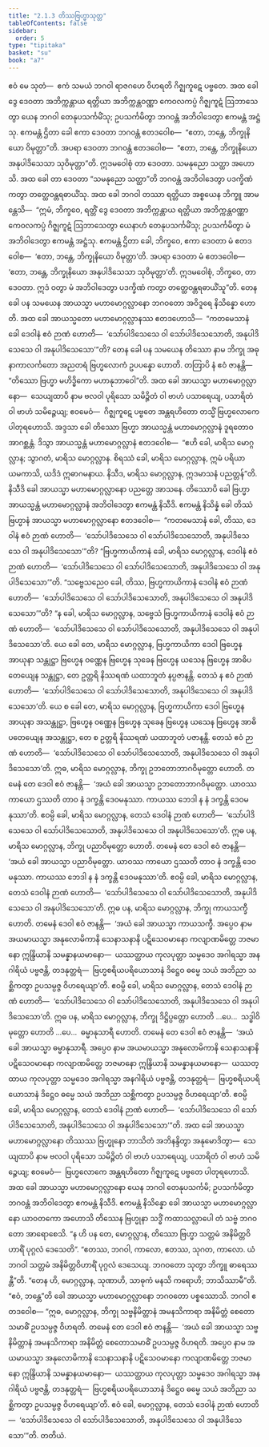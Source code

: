 ```yaml
---
title: "2.1.3 တိဿဗြဟ္မာသုတ္တ"
tableOfContents: false
sidebar:
  order: 5
type: "tipitaka"
basket: "su"
book: "a7"
---
```



<DynamicBreadcrumb />

<Division number="56" book="a7">

<Paragraph number="345" book="a7">
ဧဝံ မေ သုတံ—  ဧကံ သမယံ ဘဂဝါ ရာဇဂဟေ ဝိဟရတိ ဂိဇ္ဈကူဋေ ပဗ္ဗတေ. အထ ခေါ ဒွေ ဒေဝတာ အဘိက္ကန္တာယ ရတ္တိယာ အဘိက္ကန္တဝဏ္ဏာ ကေဝလကပ္ပံ ဂိဇ္ဈကူဋံ ဩဘာသေတွာ ယေန ဘဂဝါ တေနုပသင်္ကမိံသု; ဥပသင်္ကမိတွာ ဘဂဝန္တံ အဘိဝါဒေတွာ ဧကမန္တံ အဋ္ဌံသု. ဧကမန္တံ ဌိတာ ခေါ ဧကာ ဒေဝတာ ဘဂဝန္တံ ဧတဒဝေါစ—  “ဧတာ, ဘန္တေ, ဘိက္ခုနိယော ဝိမုတ္တာ”တိ. အပရာ ဒေဝတာ ဘဂဝန္တံ ဧတဒဝေါစ—  “ဧတာ, ဘန္တေ, ဘိက္ခုနိယော အနုပါဒိသေသာ သုဝိမုတ္တာ”တိ. ဣဒမဝေါစုံ တာ ဒေဝတာ. သမနုညော သတ္ထာ အဟောသိ. အထ ခေါ တာ ဒေဝတာ “သမနုညော သတ္ထာ”တိ ဘဂဝန္တံ အဘိဝါဒေတွာ ပဒက္ခိဏံ ကတွာ တတ္ထေဝန္တရဓာယိံသု.
</Paragraph>

<Paragraph number="346" book="a7">
အထ ခေါ ဘဂဝါ တဿာ ရတ္တိယာ အစ္စယေန ဘိက္ခူ အာမန္တေသိ—  “ဣမံ, ဘိက္ခဝေ, ရတ္တိံ ဒွေ ဒေဝတာ အဘိက္ကန္တာယ ရတ္တိယာ အဘိက္ကန္တဝဏ္ဏာ ကေဝလကပ္ပံ ဂိဇ္ဈကူဋံ ဩဘာသေတွာ ယေနာဟံ တေနုပသင်္ကမိံသု; ဥပသင်္ကမိတွာ မံ အဘိဝါဒေတွာ ဧကမန္တံ အဋ္ဌံသု. ဧကမန္တံ ဌိတာ ခေါ, ဘိက္ခဝေ, ဧကာ ဒေဝတာ မံ ဧတဒဝေါစ—  ‘ဧတာ, ဘန္တေ, ဘိက္ခုနိယော ဝိမုတ္တာ’တိ. အပရာ ဒေဝတာ မံ ဧတဒဝေါစ—  ‘ဧတာ, ဘန္တေ, ဘိက္ခုနိယော အနုပါဒိသေသာ သုဝိမုတ္တာ’တိ. ဣဒမဝေါစုံ, ဘိက္ခဝေ, တာ ဒေဝတာ. ဣဒံ ဝတွာ မံ အဘိဝါဒေတွာ ပဒက္ခိဏံ ကတွာ တတ္ထေဝန္တရဓာယိံသူ”တိ.
</Paragraph>

<Paragraph number="347" book="a7">
တေန ခေါ ပန သမယေန အာယသ္မာ မဟာမောဂ္ဂလ္လာနော ဘဂဝတော အဝိဒူရေ နိသိန္နော ဟောတိ. အထ ခေါ အာယသ္မတော မဟာမောဂ္ဂလ္လာနဿ ဧတဒဟောသိ—  “ကတမေသာနံ ခေါ ဒေဝါနံ ဧဝံ ဉာဏံ ဟောတိ—  ‘သော်ပါဒိသေသေ ဝါ သော်ပါဒိသေသောတိ, အနုပါဒိသေသေ ဝါ အနုပါဒိသေသော’”တိ? တေန ခေါ ပန သမယေန တိဿော နာမ ဘိက္ခု အဓုနာကာလင်္ကတော အညတရံ ဗြဟ္မလောကံ ဥပပန္နော ဟောတိ. တတြာပိ နံ ဧဝံ ဇာနန္တိ—  “တိဿော ဗြဟ္မာ မဟိဒ္ဓိကော မဟာနုဘာဝေါ”တိ.
</Paragraph>

<Paragraph number="348" book="a7">
အထ ခေါ အာယသ္မာ မဟာမောဂ္ဂလ္လာနော—  သေယျထာပိ နာမ ဗလဝါ ပုရိသော သမိဉ္ဇိတံ ဝါ ဗာဟံ ပသာရေယျ, ပသာရိတံ ဝါ ဗာဟံ သမိဉ္ဇေယျ; ဧဝမေဝံ—  ဂိဇ္ဈကူဋေ ပဗ္ဗတေ အန္တရဟိတော တသ္မိံ ဗြဟ္မလောကေ ပါတုရဟောသိ. အဒ္ဒသာ ခေါ တိဿော ဗြဟ္မာ အာယသ္မန္တံ မဟာမောဂ္ဂလ္လာနံ ဒူရတောဝ အာဂစ္ဆန္တံ. ဒိသွာ အာယသ္မန္တံ မဟာမောဂ္ဂလ္လာနံ ဧတဒဝေါစ—  “ဧဟိ ခေါ, မာရိသ မောဂ္ဂလ္လာန; သွာဂတံ, မာရိသ မောဂ္ဂလ္လာန. စိရဿံ ခေါ, မာရိသ မောဂ္ဂလ္လာန, ဣမံ ပရိယာယမကာသိ, ယဒိဒံ ဣဓာဂမနာယ. နိသီဒ, မာရိသ မောဂ္ဂလ္လာန, ဣဒမာသနံ ပညတ္တန်”တိ. နိသီဒိ ခေါ အာယသ္မာ မဟာမောဂ္ဂလ္လာနော ပညတ္တေ အာသနေ. တိဿောပိ ခေါ ဗြဟ္မာ အာယသ္မန္တံ မဟာမောဂ္ဂလ္လာနံ အဘိဝါဒေတွာ ဧကမန္တံ နိသီဒိ. ဧကမန္တံ နိသိန္နံ ခေါ တိဿံ ဗြဟ္မာနံ အာယသ္မာ မဟာမောဂ္ဂလ္လာနော ဧတဒဝေါစ—  “ကတမေသာနံ ခေါ, တိဿ, ဒေဝါနံ ဧဝံ ဉာဏံ ဟောတိ—  ‘သော်ပါဒိသေသေ ဝါ သော်ပါဒိသေသောတိ, အနုပါဒိသေသေ ဝါ အနုပါဒိသေသော’”တိ? “ဗြဟ္မကာယိကာနံ ခေါ, မာရိသ မောဂ္ဂလ္လာန, ဒေဝါနံ ဧဝံ ဉာဏံ ဟောတိ—  ‘သော်ပါဒိသေသေ ဝါ သော်ပါဒိသေသောတိ, အနုပါဒိသေသေ ဝါ အနုပါဒိသေသော’”တိ.
</Paragraph>

<Paragraph number="349" book="a7">
“သဗ္ဗေသညေဝ ခေါ, တိဿ, ဗြဟ္မကာယိကာနံ ဒေဝါနံ ဧဝံ ဉာဏံ ဟောတိ—  ‘သော်ပါဒိသေသေ ဝါ သော်ပါဒိသေသောတိ, အနုပါဒိသေသေ ဝါ အနုပါဒိသေသော’”တိ? “န ခေါ, မာရိသ မောဂ္ဂလ္လာန, သဗ္ဗေသံ ဗြဟ္မကာယိကာနံ ဒေဝါနံ ဧဝံ ဉာဏံ ဟောတိ—  ‘သော်ပါဒိသေသေ ဝါ သော်ပါဒိသေသောတိ, အနုပါဒိသေသေ ဝါ အနုပါဒိသေသော’တိ.
</Paragraph>

<Paragraph number="350" book="a7">
ယေ ခေါ တေ, မာရိသ မောဂ္ဂလ္လာန, ဗြဟ္မကာယိကာ ဒေဝါ ဗြဟ္မေန အာယုနာ သန္တုဋ္ဌာ ဗြဟ္မေန ဝဏ္ဏေန ဗြဟ္မေန သုခေန ဗြဟ္မေန ယသေန ဗြဟ္မေန အာဓိပတေယျေန သန္တုဋ္ဌာ, တေ ဥတ္တရိ နိဿရဏံ ယထာဘူတံ နပ္ပဇာနန္တိ. တေသံ န ဧဝံ ဉာဏံ ဟောတိ—  ‘သော်ပါဒိသေသေ ဝါ သော်ပါဒိသေသောတိ, အနုပါဒိသေသေ ဝါ အနုပါဒိသေသော’တိ. ယေ စ ခေါ တေ, မာရိသ မောဂ္ဂလ္လာန, ဗြဟ္မကာယိကာ ဒေဝါ ဗြဟ္မေန အာယုနာ အသန္တုဋ္ဌာ, ဗြဟ္မေန ဝဏ္ဏေန ဗြဟ္မေန သုခေန ဗြဟ္မေန ယသေန ဗြဟ္မေန အာဓိပတေယျေန အသန္တုဋ္ဌာ, တေ စ ဥတ္တရိ နိဿရဏံ ယထာဘူတံ ပဇာနန္တိ. တေသံ ဧဝံ ဉာဏံ ဟောတိ—  ‘သော်ပါဒိသေသေ ဝါ သော်ပါဒိသေသောတိ, အနုပါဒိသေသေ ဝါ အနုပါဒိသေသော’တိ.
</Paragraph>

<Paragraph number="351" book="a7">
ဣဓ, မာရိသ မောဂ္ဂလ္လာန, ဘိက္ခု ဥဘတောဘာဂဝိမုတ္တော ဟောတိ. တမေနံ တေ ဒေဝါ ဧဝံ ဇာနန္တိ—  ‘အယံ ခေါ အာယသ္မာ ဥဘတောဘာဂဝိမုတ္တော. ယာဝဿ ကာယော ဌဿတိ တာဝ နံ ဒက္ခန္တိ ဒေဝမနုဿာ. ကာယဿ ဘေဒါ န နံ ဒက္ခန္တိ ဒေဝမနုဿာ’တိ. ဧဝမ္ပိ ခေါ, မာရိသ မောဂ္ဂလ္လာန, တေသံ ဒေဝါနံ ဉာဏံ ဟောတိ—  ‘သော်ပါဒိသေသေ ဝါ သော်ပါဒိသေသောတိ, အနုပါဒိသေသေ ဝါ အနုပါဒိသေသော’တိ.
</Paragraph>

<Paragraph number="352" book="a7">
ဣဓ ပန, မာရိသ မောဂ္ဂလ္လာန, ဘိက္ခု ပညာဝိမုတ္တော ဟောတိ. တမေနံ တေ ဒေဝါ ဧဝံ ဇာနန္တိ—  ‘အယံ ခေါ အာယသ္မာ ပညာဝိမုတ္တော. ယာဝဿ ကာယော ဌဿတိ တာဝ နံ ဒက္ခန္တိ ဒေဝမနုဿာ. ကာယဿ ဘေဒါ န နံ ဒက္ခန္တိ ဒေဝမနုဿာ’တိ. ဧဝမ္ပိ ခေါ, မာရိသ မောဂ္ဂလ္လာန, တေသံ ဒေဝါနံ ဉာဏံ ဟောတိ—  ‘သော်ပါဒိသေသေ ဝါ သော်ပါဒိသေသောတိ, အနုပါဒိသေသေ ဝါ အနုပါဒိသေသော’တိ.
</Paragraph>

<Paragraph number="353" book="a7">
ဣဓ ပန, မာရိသ မောဂ္ဂလ္လာန, ဘိက္ခု ကာယသက္ခီ ဟောတိ. တမေနံ ဒေဝါ ဧဝံ ဇာနန္တိ—  ‘အယံ ခေါ အာယသ္မာ ကာယသက္ခီ. အပ္ပေဝ နာမ အယမာယသ္မာ အနုလောမိကာနိ သေနာသနာနိ ပဋိသေဝမာနော ကလျာဏမိတ္တေ ဘဇမာနော ဣန္ဒြိယာနိ သမန္နာနယမာနော—  ယဿတ္ထာယ ကုလပုတ္တာ သမ္မဒေဝ အဂါရသ္မာ အနဂါရိယံ ပဗ္ဗဇန္တိ, တဒနုတ္တရံ—  ဗြဟ္မစရိယပရိယောသာနံ ဒိဋ္ဌေဝ ဓမ္မေ သယံ အဘိညာ သစ္ဆိကတွာ ဥပသမ္ပဇ္ဇ ဝိဟရေယျာ’တိ. ဧဝမ္ပိ ခေါ, မာရိသ မောဂ္ဂလ္လာန, တေသံ ဒေဝါနံ ဉာဏံ ဟောတိ—  ‘သော်ပါဒိသေသေ ဝါ သော်ပါဒိသေသောတိ, အနုပါဒိသေသေ ဝါ အနုပါဒိသေသော’တိ.
</Paragraph>

<Paragraph number="354" book="a7">
ဣဓ ပန, မာရိသ မောဂ္ဂလ္လာန, ဘိက္ခု ဒိဋ္ဌိပ္ပတ္တော ဟောတိ …ပေ…  သဒ္ဓါဝိမုတ္တော ဟောတိ …ပေ…  ဓမ္မာနုသာရီ ဟောတိ. တမေနံ တေ ဒေဝါ ဧဝံ ဇာနန္တိ—  ‘အယံ ခေါ အာယသ္မာ ဓမ္မာနုသာရီ. အပ္ပေဝ နာမ အယမာယသ္မာ အနုလောမိကာနိ သေနာသနာနိ ပဋိသေဝမာနော ကလျာဏမိတ္တေ ဘဇမာနော ဣန္ဒြိယာနိ သမန္နာနယမာနော—  ယဿတ္ထာယ ကုလပုတ္တာ သမ္မဒေဝ အဂါရသ္မာ အနဂါရိယံ ပဗ္ဗဇန္တိ, တဒနုတ္တရံ—  ဗြဟ္မစရိယပရိယောသာနံ ဒိဋ္ဌေဝ ဓမ္မေ သယံ အဘိညာ သစ္ဆိကတွာ ဥပသမ္ပဇ္ဇ ဝိဟရေယျာ’တိ. ဧဝမ္ပိ ခေါ, မာရိသ မောဂ္ဂလ္လာန, တေသံ ဒေဝါနံ ဉာဏံ ဟောတိ—  ‘သော်ပါဒိသေသေ ဝါ သော်ပါဒိသေသောတိ, အနုပါဒိသေသေ ဝါ အနုပါဒိသေသော’”တိ.
</Paragraph>

<Paragraph number="355" book="a7">
အထ ခေါ အာယသ္မာ မဟာမောဂ္ဂလ္လာနော တိဿဿ ဗြဟ္မုနော ဘာသိတံ အဘိနန္ဒိတွာ အနုမောဒိတွာ—  သေယျထာပိ နာမ ဗလဝါ ပုရိသော သမိဉ္ဇိတံ ဝါ ဗာဟံ ပသာရေယျ, ပသာရိတံ ဝါ ဗာဟံ သမိဉ္ဇေယျ; ဧဝမေဝံ—  ဗြဟ္မလောကေ အန္တရဟိတော ဂိဇ္ဈကူဋေ ပဗ္ဗတေ ပါတုရဟောသိ. အထ ခေါ အာယသ္မာ မဟာမောဂ္ဂလ္လာနော ယေန ဘဂဝါ တေနုပသင်္ကမိ; ဥပသင်္ကမိတွာ ဘဂဝန္တံ အဘိဝါဒေတွာ ဧကမန္တံ နိသီဒိ. ဧကမန္တံ နိသိန္နော ခေါ အာယသ္မာ မဟာမောဂ္ဂလ္လာနော ယာဝတကော အဟောသိ တိဿေန ဗြဟ္မုနာ သဒ္ဓိံ ကထာသလ္လာပေါ တံ သဗ္ဗံ ဘဂဝတော အာရောစေသိ.
</Paragraph>

<Paragraph number="356" book="a7">
“န ဟိ ပန တေ, မောဂ္ဂလ္လာန, တိဿော ဗြဟ္မာ သတ္တမံ အနိမိတ္တဝိဟာရိံ ပုဂ္ဂလံ ဒေသေတိ”. “ဧတဿ, ဘဂဝါ, ကာလော, ဧတဿ, သုဂတ, ကာလော. ယံ ဘဂဝါ သတ္တမံ အနိမိတ္တဝိဟာရိံ ပုဂ္ဂလံ ဒေသေယျ. ဘဂဝတော သုတွာ ဘိက္ခူ ဓာရေဿန္တီ”တိ. “တေန ဟိ, မောဂ္ဂလ္လာန, သုဏာဟိ, သာဓုကံ မနသိ ကရောဟိ; ဘာသိဿာမီ”တိ. “ဧဝံ, ဘန္တေ”တိ ခေါ အာယသ္မာ မဟာမောဂ္ဂလ္လာနော ဘဂဝတော ပစ္စဿောသိ. ဘဂဝါ ဧတဒဝေါစ—
</Paragraph>

<Paragraph number="357" book="a7">
“ဣဓ, မောဂ္ဂလ္လာန, ဘိက္ခု သဗ္ဗနိမိတ္တာနံ အမနသိကာရာ အနိမိတ္တံ စေတောသမာဓိံ ဥပသမ္ပဇ္ဇ ဝိဟရတိ. တမေနံ တေ ဒေဝါ ဧဝံ ဇာနန္တိ—  ‘အယံ ခေါ အာယသ္မာ သဗ္ဗနိမိတ္တာနံ အမနသိကာရာ အနိမိတ္တံ စေတောသမာဓိံ ဥပသမ္ပဇ္ဇ ဝိဟရတိ. အပ္ပေဝ နာမ အယမာယသ္မာ အနုလောမိကာနိ သေနာသနာနိ ပဋိသေဝမာနော ကလျာဏမိတ္တေ ဘဇမာနော ဣန္ဒြိယာနိ သမန္နာနယမာနော—  ယဿတ္ထာယ ကုလပုတ္တာ သမ္မဒေဝ အဂါရသ္မာ အနဂါရိယံ ပဗ္ဗဇန္တိ, တဒနုတ္တရံ—  ဗြဟ္မစရိယပရိယောသာနံ ဒိဋ္ဌေဝ ဓမ္မေ သယံ အဘိညာ သစ္ဆိကတွာ ဥပသမ္ပဇ္ဇ ဝိဟရေယျာ’တိ. ဧဝံ ခေါ, မောဂ္ဂလ္လာန, တေသံ ဒေဝါနံ ဉာဏံ ဟောတိ—  ‘သော်ပါဒိသေသေ ဝါ သော်ပါဒိသေသောတိ, အနုပါဒိသေသေ ဝါ အနုပါဒိသေသော’”တိ.

</Paragraph>
</Division>

<Paragraph number="358" type="center" book="a7">
တတိယံ.
</Paragraph>